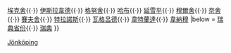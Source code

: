 {{Navbox
|name    = 延雪平省
|title   = [[延雪平省]][[瑞典市镇|市镇]]
|image   = [[File:Jönköping län vapen.svg|35px|延雪平省省徽]]
|state   = uncollapsed
|imagestyle = padding-right: .5em;
|titlestyle = background: #b8d2ff;
|belowstyle = background: #e6f2ff;

|list1   = [[阿讷比市|阿訥比]]{{·}} [[埃克舍市|埃克舍]]{{·}} [[伊斯拉韦德市|伊斯拉韋德]]{{·}} [[格努舍市|格努舍]]{{·}} [[哈布市|哈布]]{{·}} [[延雪平市|延雪平]]{{·}} [[穆尔舍市|穆爾舍]]{{·}} [[奈舍市|奈舍]]{{·}} [[赛夫舍市|賽夫舍]]{{·}} [[特拉诺斯市|特拉諾斯]]{{·}} [[瓦格吕德市|瓦格呂德]]{{·}} [[韦特兰达市|韋特蘭達]]{{·}} [[韦纳穆市|韋納穆]]
|below = [[瑞典省份]]{{·}} [[瑞典]]
}}<noinclude>
[[Category:瑞典市镇模板|Jönköping]]
</noinclude>